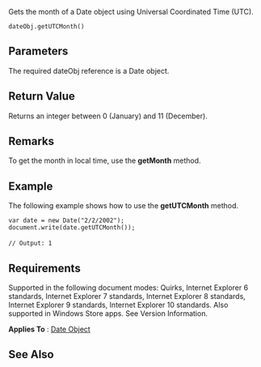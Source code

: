 Gets the month of a Date object using Universal Coordinated Time (UTC).

 dateObj.getUTCMonth()

==Parameters==
The required dateObj reference is a Date object.


==Return Value==
Returns an integer between 0 (January) and 11 (December).


==Remarks==
To get the month in local time, use the '''getMonth''' method.


==Example==
The following example shows how to use the '''getUTCMonth''' method.

 var date = new Date("2/2/2002");
 document.write(date.getUTCMonth());
 
 // Output: 1

==Requirements==
Supported in the following document modes: Quirks, Internet Explorer 6 standards, Internet Explorer 7 standards, Internet Explorer 8 standards, Internet Explorer 9 standards, Internet Explorer 10 standards. Also supported in Windows Store apps. See Version Information.

'''Applies To''' : [[Objects/Date|Date Object]]


==See Also==

              

              

              
